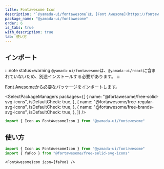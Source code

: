 ```yaml
---
title: Fontawesome Icon
description: "`@yamada-ui/fontawesome`は、[Font Awesome](https://fontawesome.com)を便利に使うコンポーネントを提供しています。"
package_name: "@yamada-ui/fontawesome"
order: 6
is_tabs: true
with_description: true
tab: 使い方
---
```


## インポート

<PackageManagers packageNameOrCommand="@yamada-ui/fontawesome" />

:::note status=warning
`@yamada-ui/fontawesome`は、`@yamada-ui/react`に含まれていないため、別途インストールする必要があります。
:::

[Font Awesome](https://fontawesome.com)から必要なパッケージをインポートします。

<SelectPackageManagers
  packages={[
    {
      name: "@fortawesome/free-solid-svg-icons",
      isDefaultCheck: true,
    },
    {
      name: "@fortawesome/free-regular-svg-icons",
      isDefaultCheck: true,
    },
    {
      name: "@fortawesome/free-brands-svg-icons",
      isDefaultCheck: true,
    },
  ]}
/>

```ts
import { Icon as FontAwesomeIcon } from "@yamada-ui/fontawesome"
```

## 使い方

```ts
import { Icon as FontAwesomeIcon } from "@yamada-ui/fontawesome"
import { faPoo } from "@fortawesome/free-solid-svg-icons"
```

```tsx
<FontAwesomeIcon icon={faPoo} />
```
